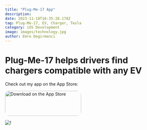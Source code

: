 ```yaml
---
title: "Plug-Me-17 App"
description: 
date: 2023-11-18T16:35:28.178Z
tag: Plug-Me-17, EV, Charger, Tesla
category: iOS Development
image: images/technology.jpg
author: Emre Degirmenci
---
```


# Plug-Me-17 helps drivers find chargers compatible with any EV

Check out my app on the App Store:

<a href="https://apps.apple.com/us/app/plug-me-17/id6466442459?itsct=apps_box_badge&amp;itscg=30200" style="display: inline-block; overflow: hidden; border-radius: 13px; width: 250px; height: 83px;">
  <img src="https://tools.applemediaservices.com/api/badges/download-on-the-app-store/black/en-us?size=250x83&amp;releaseDate=1694995200" alt="Download on the App Store" style="border-radius: 13px; width: 250px; height: 83px;"/>
</a>

![!](/images/PlugMe17Cover.png "")